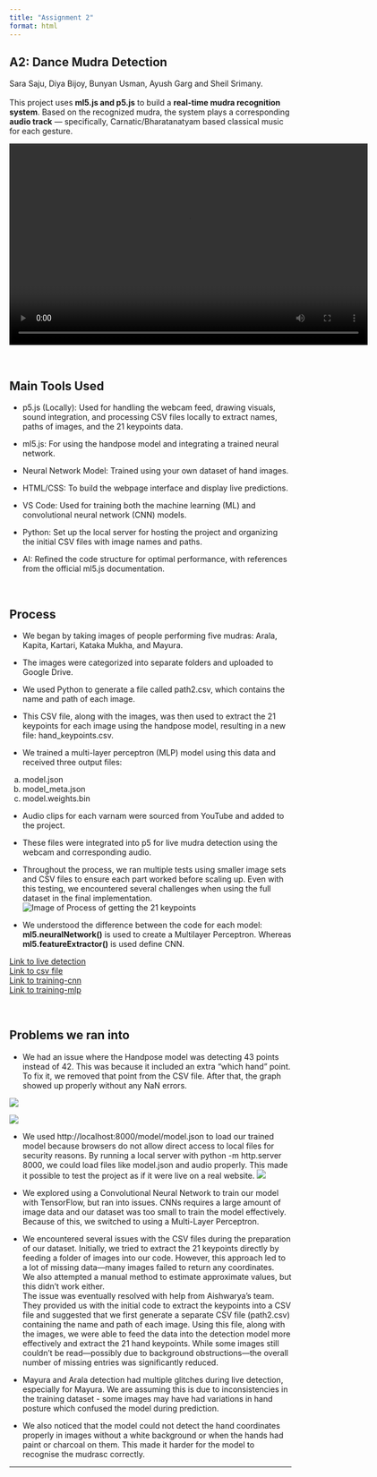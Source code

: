 ```yaml
---
title: "Assignment 2"
format: html
---
```


## A2: Dance Mudra Detection

Sara Saju, Diya Bijoy, Bunyan Usman, Ayush Garg and Sheil Srimany.\
\
This project uses **ml5.js and p5.js** to build a **real-time mudra recognition system**. Based on the recognized mudra, the system plays a corresponding **audio track** — specifically, Carnatic/Bharatanatyam based classical music for each gesture.

<video width="640" height="360" controls>

<source src="finalvideo.mp4" type="video/mp4">

</video>

<br>

## Main Tools Used

-   p5.js (Locally): Used for handling the webcam feed, drawing visuals, sound integration, and processing CSV files locally to extract names, paths of images, and the 21 keypoints data.

-   ml5.js: For using the handpose model and integrating a trained neural network.

-   Neural Network Model: Trained using your own dataset of hand images.

-   HTML/CSS: To build the webpage interface and display live predictions.

-   VS Code: Used for training both the machine learning (ML) and convolutional neural network (CNN) models.

-   Python: Set up the local server for hosting the project and organizing the initial CSV files with image names and paths.

-   AI: Refined the code structure for optimal performance, with references from the official ml5.js documentation.

<br>

## Process

-   We began by taking images of people performing five mudras: Arala, Kapita, Kartari, Kataka Mukha, and Mayura.

-   The images were categorized into separate folders and uploaded to Google Drive.

-   We used Python to generate a file called path2.csv, which contains the name and path of each image.

-   This CSV file, along with the images, was then used to extract the 21 keypoints for each image using the handpose model, resulting in a new file: hand_keypoints.csv.

-   We trained a multi-layer perceptron (MLP) model using this data and received three output files:

a.  model.json
b.  model_meta.json
c.  model.weights.bin

-   Audio clips for each varnam were sourced from YouTube and added to the project.

-   These files were integrated into p5 for live mudra detection using the webcam and corresponding audio.

-   Throughout the process, we ran multiple tests using smaller image sets and CSV files to ensure each part worked before scaling up. Even with this testing, we encountered several challenges when using the full dataset in the final implementation. ![Image of Process of getting the 21 keypoints](21points.jpg)

-   We understood the difference between the code for each model: **ml5.neuralNetwork()** is used to create a Multilayer Perceptron. Whereas **ml5.featureExtractor()** is used define CNN.

[Link to live detection](https://editor.p5js.org/sarasj0510/full/2FCh_V8x6)\
[Link to csv file](https://editor.p5js.org/sarasj0510/full/uv0HuV8m-)\
[Link to training-cnn](https://editor.p5js.org/sarasj0510/sketches/5wm1M3MFl)\
[Link to training-mlp](https://editor.p5js.org/sarasj0510/sketches/4iKoRJj-E)

<br>

## Problems we ran into

-   We had an issue where the Handpose model was detecting 43 points instead of 42. This was because it included an extra "which hand" point. To fix it, we removed that point from the CSV file. After that, the graph showed up properly without any NaN errors.

![](nan_error.jpg)

![](without_nan_error.jpg)

-   We used http://localhost:8000/model/model.json to load our trained model because browsers do not allow direct access to local files for security reasons. By running a local server with python -m http.server 8000, we could load files like model.json and audio properly. This made it possible to test the project as if it were live on a real website. ![](modeljson.jpg)

-   We explored using a Convolutional Neural Network to train our model with TensorFlow, but ran into issues. CNNs requires a large amount of image data and our dataset was too small to train the model effectively. Because of this, we switched to using a Multi-Layer Perceptron.

-   We encountered several issues with the CSV files during the preparation of our dataset. Initially, we tried to extract the 21 keypoints directly by feeding a folder of images into our code. However, this approach led to a lot of missing data—many images failed to return any coordinates.\
    We also attempted a manual method to estimate approximate values, but this didn't work either.\
    The issue was eventually resolved with help from Aishwarya’s team. They provided us with the initial code to extract the keypoints into a CSV file and suggested that we first generate a separate CSV file (path2.csv) containing the name and path of each image. Using this file, along with the images, we were able to feed the data into the detection model more effectively and extract the 21 hand keypoints. While some images still couldn’t be read—possibly due to background obstructions—the overall number of missing entries was significantly reduced.

- Mayura and Arala detection had multiple glitches during live detection, especially for Mayura. We are assuming this is due to inconsistencies in the training dataset - some images may have had variations in hand posture which confused the model during prediction.

- We also noticed that the model could not detect the hand coordinates properly in images without a white background or when the hands had paint or charcoal on them. This made it harder for the model to recognise the mudrasc correctly.

------------------------------------------------------------------------

